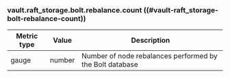 ### vault.raft_storage.bolt.rebalance.count ((#vault-raft_storage-bolt-rebalance-count))

Metric type | Value   | Description
----------- | ------- | -----------
gauge       | number  | Number of node rebalances performed by the Bolt database